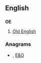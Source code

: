 ==English==

==={{initialism}}===
'''OE'''
# [[Old English]]

===Anagrams===
* {{alphagram|[[EO#English|EO]]}} , [[E&O#English|E&O]]